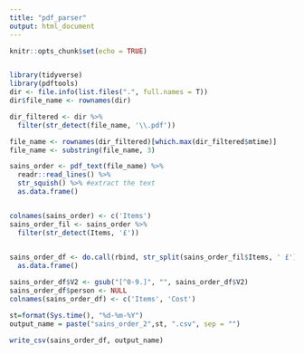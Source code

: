 ```yaml
---
title: "pdf_parser"
output: html_document
---
```


```r
knitr::opts_chunk$set(echo = TRUE)
```


```r


```

```r
library(tidyverse)
library(pdftools)
dir <- file.info(list.files(".", full.names = T))
dir$file_name <- rownames(dir)

dir_filtered <- dir %>% 
  filter(str_detect(file_name, '\\.pdf'))

file_name <- rownames(dir_filtered)[which.max(dir_filtered$mtime)]
file_name <- substring(file_name, 3)

sains_order <- pdf_text(file_name) %>% 
  readr::read_lines() %>% 
  str_squish() %>% #extract the text
  as.data.frame()


colnames(sains_order) <- c('Items')
sains_order_fil <- sains_order %>% 
  filter(str_detect(Items, '£'))
  

sains_order_df <- do.call(rbind, str_split(sains_order_fil$Items, ' £')) %>% 
  as.data.frame()

sains_order_df$V2 <- gsub("[^0-9.]", "", sains_order_df$V2) 
sains_order_df$person <- NULL
colnames(sains_order_df) <- c('Items', 'Cost')

st=format(Sys.time(), "%d-%m-%Y")
output_name = paste("sains_order_2",st, ".csv", sep = "")

write_csv(sains_order_df, output_name)

```

